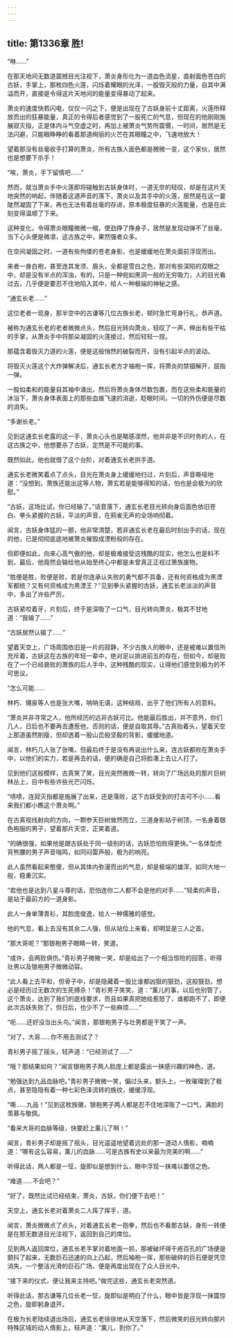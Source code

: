 ```yaml
---
---
---
```

title: 第1336章 胜!
---



“咻……”

在那天地间无数道震撼目光注视下，萧炎身形化为一道血色流星，直射面色苍白的古妖，手掌上，那枚四色火莲，闪烁着耀眼的光泽，一股毁灭般的力量，自其中满溢而开，直接是令得这片天地间的能量变得暴动了起来。

萧炎的速度快若闪电，仅仅一闪之下，便是出现在了古妖身前十丈距离，火莲所释放而出的狂暴能量，真正的令得后者感觉到了一股死亡的气息，但现在的他刚刚施展寂灭指，正是体内斗气空虚之时，再加上被萧炎气势所震慑，一时间，居然是无法闪避，只能眼睁睁的看着那道绚丽的火芒在其眼瞳之中，飞速地放大！

望着那没有丝毫收手打算的萧炎，所有古族人面色都是微微一变，这个家伙，居然也是想要下杀手！

“唉，萧炎，手下留情吧……”

然而，就当萧炎手中火莲即将碰触到古妖身体时，一道无奈的轻叹，却是在这片天地突然的响起，伴随着这道声音的落下，萧炎以及其手中的火莲，居然是在这一霎陡然凝固了下来，再也无法有着丝毫的存进，原本极度狂暴的火莲能量，也是在此刻变得温顺了下来。

这种变化，令得萧炎眼瞳微微一缩，使劲挣了挣身子，居然是发现动弹不了丝毫，当下心头便是微凛，这古族之中，果然强者众多。

在空间凝固之时，一道有些佝偻的苍老身影，也是缓缓地在萧炎面前浮现而出。

来者一身白袍，甚至连其发须、眉头，全都是雪白之色，那对有些深陷的双眼之中，却是没有半点的浑浊，有的，只是一种宛如黑洞一般的无穷吸力，人的目光看过去，几乎便是要忍不住地陷入其中，给人一种极端的神秘之感。

“通玄长老……”

这位老者一现身，那半空中的古谦等几位古族长老，顿时急忙弯身行礼，恭声道。

被称为通玄长老的老者微微点头，然后目光转向萧炎，轻叹了一声，伸出有些干枯的手掌，从萧炎手中将那朵凝固的火莲接过，然后轻轻一捏。

那蕴含着毁灭力道的火莲，便是这般悄然的破裂而开，没有引起半点的波动。

将毁灭火莲这个大炸弹解决后，通玄长老方才袖袍一挥，将萧炎的禁锢解开，屈指一弹。

一股如柔和的能量自其袖中涌出，然后将萧炎身体尽数包裹，而在这些柔和能量的沐浴下，萧炎身体表面上的那些血痕飞速的消逝，眨眼时间，一切的外伤便是尽数的消失。

“多谢长老。”

见到这通玄长老露的这一手，萧炎心头也是略感凛然，他并非是不识时务的人，在这古族之中，他想要杀了古妖，定然是不可能的事。

既然如此，他也就借了这个台阶，对着通玄长老拱手道。

通玄长老微笑着点了点头，目光在萧炎身上缓缓地扫过，片刻后，声音嘶哑地道：“没想到，萧族还能出这等人物，萧玄若是能够得知的话，怕也是会极为的欣慰。”

“古妖，这场比试，你已经输了。”话音落下，通玄长老目光转向身后面色依旧苍白、拳头紧握的古妖，平淡的声音，在鸦雀无声的全场响彻着。

闻言，古妖身体猛的一颤，他非常清楚，若非通玄长老在最后时刻出手的话，现在的他，已是彻彻底底地被萧炎摧毁成湮粉般的存在。

但即便如此，向来心高气傲的他，却是极难接受这残酷的现实，他怎么也是料不到，最后，他竟然会输给他从始至终心中都是未曾真正正视过萧族废物。

“胜便是胜，败便是败，若是你连承认失败的勇气都不具备，还有何资格成为黑湮军都统？又有何资格成为黑湮王？”见到拳头紧握的古妖，通玄长老淡淡的声音中，多出了许些严厉。

古妖紧咬着牙，片刻后，终于是深吸了一口气，目光转向萧炎，极其不甘地道：“我输了……”

“古妖居然认输了……”

望着天空上，广场周围依旧是一片的寂静，不少古族人的眼中，还是被难以置信所充斥着，古妖这在古族的年轻一辈中，绝对足以排进前五的存在，但如今，却是败在了一个已经衰败的萧族的后人手中，这种残酷的现实，让得他们感觉到极为的不可思议。

“怎么可能……

林朽、翎泉等人也是张大嘴，呐呐无语，这种结局，出乎了他们所有人的意料。

“萧炎并非寻常之人，他所经历的远非古妖可比。他能最后胜出，并不意外，你们几人，日后也不要再去遭惹他，否则的话，便是自取其辱。”古真抬着头，望着天空上那道虽然削瘦，但却透着一股山峦般坚毅的背影，缓缓地道。

闻言，林朽几人张了张嘴，但最后终于是没有再说出什么来，连古妖都败在萧炎手中，以他们的实力，若是再去的话，便的确是自己将脸凑上去让人打了。

见到他们这般模样，古真笑了笑，目光突然微微一转，转向了广场远处的那片巨树林丛上，目中有些许些光芒闪烁。

“啧啧，连寂灭指都是施展了出来，还是落败，这下古妖受到的打击可不小……看来我们都小瞧这个萧炎啊。”

在古真视线射向的方向，一颗参天巨树耸然而立，三道身影站于树顶，一名身着银色袍服的男子，望着那片天空，正笑着道。

“的确很强，如果他是跟古妖处于同一级别的话，古妖恐怕败得更快。”一名体型虎背熊腰的男子声音嗡鸣，如同闷雷声般，极为的响亮。

此人虽然看起来憨傻，但从其体内弥漫而出的气息，却是极端的雄浑，如同大地一般，稳重沉实。

“若他也是达到八星斗尊的话，恐怕连你二人都不会是他的对手……”轻柔的声音，是站于最前方的一道身影。

此人一身单薄青衫，其脸庞俊逸，给人一种儒雅的感觉。

他的气息，看上去没有其余二人强，但从站位上来看，却明显是三人之首。

“那大哥呢？”那银袍男子眼睛一转，笑道。

“或许，会两败俱伤。”青衫男子微微一笑，却是给出了一个相当惊险的回答，听得壮男以及银袍男子微微动容。

“此人看上去平和，但骨子中，却是隐藏着一股比谁都凶狠的狠劲，这般狠劲，想必是经历过无数次的生死搏杀！”青衫男子笑笑，道：“薰儿的事，以后也别管了，这个萧炎，达到了我们的底线要求，而且如果真把她给惹怒了，谁都跑不了，即便此次古妖失败了，但日后，也少不了一些麻烦……”

“呃……还好没当出头鸟。”闻言，那银袍男子与壮男都是干笑了一声。

“对了，大哥……你不用去测试了？

青衫男子摇了摇头，轻声道：“已经测试了……”

“哦？那结果如何？”闻言银袍男子两人脸庞上都是露出一抹感兴趣的神色，道。

“勉强达到九品血脉吧。”青衫男子微微一笑，偏过头来，额头上，一枚璀璨到了极点，甚至隐隐有着一种七彩色泽流转的族纹，缓缓浮现。

“嘶……九品！”见到这枚族徽，银袍男子两人都是忍不住地深吸了一口气，满脸的羡慕与敬佩。

“看来大哥的血脉等级，快要赶上薰儿了啊！”

闻言，青衫男子却是摇了摇头，目光遥遥地望着远处的那一道动人倩影，喃喃道：“哪有这么容易，薰儿的血脉……可是古族有史以来最为完美的啊……”

听得此话，两人都是一怔，旋即似是想到什么，眼中浮现一抹难以置信之色。

“难道……不会吧？”

“好了，既然比试已经结束，萧炎，古妖，你们便下去吧！”

天空上，通玄长老对着萧炎二人挥了挥手，道。

闻言，萧炎微微点了点头，对着通玄长老一抱拳，然后也不看那古妖，身形一转便是在那无数道目光注视下，返回到自己的席位。

见到两人返回席位，通玄长老手掌对着地面一抓，那被破坏得千疮百孔的广场便是颤抖了起来，无数巨石迅速的向上凸起，然后袖袍一挥，那些破碎的巨石便是凭空消失，一个整洁光滑的巨石广场，便是再度出现在了众人目光中。

“接下来的仪式，便让我来主持吧。”做完这些，通玄长老突然道。

听得此话，那古谦等几位长老一怔，旋即似是明白了什么，眼中皆是浮现一抹震惊之色，旋即躬身退开。

在极为长老陆续退出场后，通玄长老徐徐地从天空落下，然后微笑的目光转向那片特殊区域的动人倩影上，轻声道：“薰儿，到你了。”